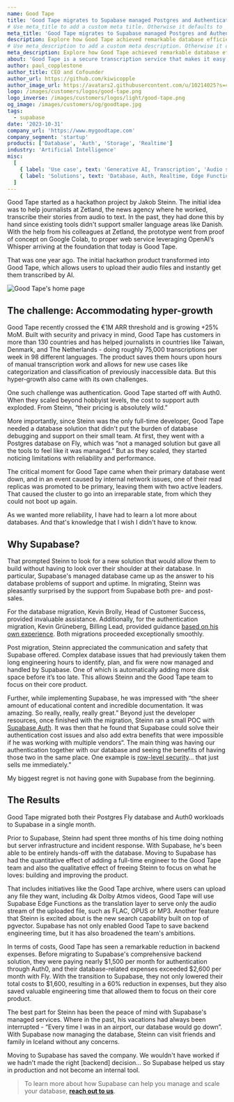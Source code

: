 ```yaml
---
name: Good Tape
title: 'Good Tape migrates to Supabase managed Postgres and Authentication and achieves database efficiency and a 60% cost reduction.'
# Use meta_title to add a custom meta title. Otherwise it defaults to '{name} | Supabase Customer Stories':
meta_title: 'Good Tape migrates to Supabase managed Postgres and Authentication and achieves database efficiency and a 60% cost reduction.'
description: Explore how Good Tape achieved remarkable database efficiency and reduced costs by 60% through their successful migration to Supabase's managed services.
# Use meta_description to add a custom meta description. Otherwise it defaults to {description}:
meta_description: Explore how Good Tape achieved remarkable database efficiency and reduced costs by 60% through their successful migration to Supabase's managed services.
about: 'Good Tape is a secure transcription service that makes it easy for journalists and other professionals to turn audio recordings into text, regardless of sound quality and language.'
author: paul_copplestone
author_title: CEO and Cofounder
author_url: https://github.com/kiwicopple
author_image_url: https://avatars2.githubusercontent.com/u/10214025?s=400&u=c6775be2ae667e2acae3ccd347fed62bb3f5b3e7&v=4
logo: /images/customers/logos/good-tape.png
logo_inverse: /images/customers/logos/light/good-tape.png
og_image: /images/customers/og/goodtape.jpg
tags:
  - supabase
date: '2023-10-31'
company_url: 'https://www.mygoodtape.com'
company_segment: 'startup'
products: ['Database', 'Auth', 'Storage', 'Realtime']
industry: 'Artificial Intelligence'
misc:
  [
    { label: 'Use case', text: 'Generative AI, Transcription', 'Audio solutions' },
    { label: 'Solutions', text: 'Database, Auth, Realtime, Edge Functions' },
  ]
---
```


Good Tape started as a hackathon project by Jakob Steinn. The initial idea was to help journalists at Zetland, the news agency where he worked, transcribe their stories from audio to text. In the past, they had done this by hand since existing tools didn't support smaller language areas like Danish. With the help from his colleagues at Zetland, the prototype went from proof of concept on Google Colab, to proper web service leveraging OpenAI’s Whisper arriving at the foundation that today is Good Tape.

That was one year ago. The initial hackathon product transformed into Good Tape, which allows users to upload their audio files and instantly get them transcribed by AI.

![Good Tape's home page](/images/customers/goodtape/goodtape-website.jpg)

## The challenge: Accommodating hyper-growth

Good Tape recently crossed the €1M ARR threshold and is growing +25% MoM. Built with security and privacy in mind, Good Tape has customers in more than 130 countries and has helped journalists in countries like Taiwan, Denmark, and The Netherlands - doing roughly 75,000 transcriptions per week in 98 different languages. The product saves them hours upon hours of manual transcription work and allows for new use cases like categorization and classification of previously inaccessible data. But this hyper-growth also came with its own challenges.

One such challenge was authentication. Good Tape started off with Auth0. When they scaled beyond hobbyist levels, the cost to support auth exploded. From Steinn, “their pricing is absolutely wild.”

More importantly, since Steinn was the only full-time developer, Good Tape needed a database solution that didn't put the burden of database debugging and support on their small team. At first, they went with a Postgres database on Fly, which was “not a managed solution but gave all the tools to feel like it was managed.” But as they scaled, they started noticing limitations with reliability and performance.

The critical moment for Good Tape came when their primary database went down, and in an event caused by internal network issues, one of their read replicas was promoted to be primary, leaving them with two active leaders. That caused the cluster to go into an irreparable state, from which they could not boot up again.

<Quote img="jakob-steinn-goodtape.jpeg" caption="Jakob Steinn - Lead Developer at Good Tape">
  As we wanted more reliability, I have had to learn a lot more about databases. And that's
  knowledge that I wish I didn't have to know.
</Quote>

## Why Supabase?

That prompted Steinn to look for a new solution that would allow them to build without having to look over their shoulder at their database. In particular, Supabase's managed database came up as the answer to his database problems of support and uptime. In migrating, Steinn was pleasantly surprised by the support from Supabase both pre- and post-sales.

For the database migration, Kevin Brolly, Head of Customer Success, provided invaluable assistance. Additionally, for the authentication migration, Kevin Grüneberg, Billing Lead, provided guidance [based on his own experience](https://kevcodez.medium.com/migrating-125-000-users-from-auth0-to-supabase-81c0568de307). Both migrations proceeded exceptionally smoothly.

Post migration, Steinn appreciated the communication and safety that Supabase offered. Complex database issues that had previously taken them long engineering hours to identify, plan, and fix were now managed and handled by Supabase. One of which is automatically adding more disk space before it’s too late. This allows Steinn and the Good Tape team to focus on their core product.

Further, while implementing Supabase, he was impressed with “the sheer amount of educational content and incredible documentation. It was amazing. So really, really, really great.” Beyond just the developer resources, once finished with the migration, Steinn ran a small POC with [Supabase Auth](https://supabase.com/docs/guides/auth). It was then that he found that Supabase could solve their authentication cost issues and also add extra benefits that were impossible if he was working with multiple vendors“. The main thing was having our authentication together with our database and seeing the benefits of having those two in the same place. One example is [row-level security](https://supabase.com/docs/guides/auth/row-level-security)… that just sells me immediately.”

<Quote img="jakob-steinn-goodtape.jpeg" caption="Jakob Steinn - Lead Developer at Good Tape">
  My biggest regret is not having gone with Supabase from the beginning.
</Quote>

## The Results

Good Tape migrated both their Postgres Fly database and Auth0 workloads to Supabase in a single month.

Prior to Supabase, Steinn had spent three months of his time doing nothing but server infrastructure and incident response. With Supabase, he's been able to be entirely hands-off with the database. Moving to Supabase has had the quantitative effect of adding a full-time engineer to the Good Tape team and also the qualitative effect of freeing Steinn to focus on what he loves: building and improving the product.

That includes initiatives like the Good Tape archive, where users can upload any file they want, including 4k Dolby Atmos videos, Good Tape will use Supabase Edge Functions as the translation layer to serve only the audio stream of the uploaded file, such as FLAC, OPUS or MP3. Another feature that Steinn is excited about is the new search capability built on top of pgvector. Supabase has not only enabled Good Tape to save backend engineering time, but it has also broadened the team's ambitions.

In terms of costs, Good Tape has seen a remarkable reduction in backend expenses. Before migrating to Supabase's comprehensive backend solution, they were paying nearly $1,500 per month for authentication through Auth0, and their database-related expenses exceeded $2,600 per month with Fly. With the transition to Supabase, they not only lowered their total costs to $1,600, resulting in a 60% reduction in expenses, but they also saved valuable engineering time that allowed them to focus on their core product.

The best part for Steinn has been the peace of mind with Supabase's managed services. Where in the past, his vacations had always been interrupted - “Every time I was in an airport, our database would go down”. With Supabase now managing the database, Steinn can visit friends and family in Iceland without any concerns.

<Quote img="jakob-steinn-goodtape.jpeg" caption="Jakob Steinn - Lead Developer at Good Tape">
  Moving to Supabase has saved the company. We wouldn't have worked if we hadn't made the right
  [backend] decision… So Supabase helped us stay in production and not become an internal tool.
</Quote>

> To learn more about how Supabase can help you manage and scale your database, **[reach out to us](https://forms.supabase.com/enterprise)**.
